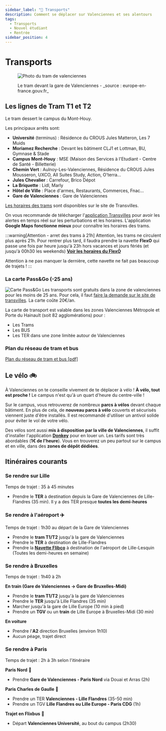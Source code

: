 ```yaml
---
sidebar_label: "🚆 Transports"
description: Comment se déplacer sur Valenciennes et ses alentours
tags:
  - Transports
  - Nouvel étudiant
  - Rentrée
sidebar_position: 4
---
```


# Transports

<figure>

![Photo du tram de valenciennes](/img/valenciennes/tram.webp)

<figcaption>Le tram devant la gare de Valenciennes - _source : europe-en-france.gouv.fr_ </figcaption>
</figure>

## Les lignes de Tram T1 et T2

Le tram dessert le campus du Mont-Houy.

Les principaux arrêts sont:

- **Université** (terminus) : Résidence du CROUS Jules Matteron, Les 7 Muids
- **Moriamez Recherche** : Devant les bâtiment CLJ1 et Lottman, BU, Gymnase & Stade
- **Campus Mont-Houy** : MSE (Maison des Services à l'Etudiant - Centre de Santé - Billetterie)
- **Chemin Vert** : Aulnoy-Les-Valenciennes, Résidence du CROUS Jules Mousseron, UXCO, All Suites Study, Action, O'terra...
- **Jules Chevalier** : Carrefour, Brico Dépot
- **La Briquette** : Lidl, Marly
- **Hôtel de Ville** : Place d'armes, Restaurants, Commerces, Fnac...
- **Gare de Valenciennes** : Gare de Valenciennes

[Les horaires des trams](https://www.transvilles.com/les-horaires-de-la-rentree-2023/) sont disponibles sur le site de Transvilles.

On vous recommande de télécharger l'[application Transvilles](https://www.transvilles.com/lapplication-temps-reel/) pour avoir les alertes en temps réel sur les perturbations et les horaires. L'application **Google Maps fonctionne mieux** pour connaître les horaires des trams.

:::warning[Attention - arret des trams à 21h]
Attention, les trams ne circulent plus après 21h. Pour rentrer plus tard, il faudra prendre la navette **FlexO** qui passe une fois par heure jusqu'à 23h hors vacances et jours fériés (et jusqu'à 00h30 les weekends) [**Voir les horaires du FlexO**](https://storage.googleapis.com/is-wp-14-prod/uploads-prod/2023/07/Ligne_Luciole_0923.pdf)

Attention à ne pas manquer la dernière, cette navette ne fait pas beaucoup de trajets !
:::

### La carte Pass&Go (-25 ans)

![Carte Pass&Go](/img/valenciennes/bandeau-passandgo.webp)
Les transports sont gratuits dans la zone de valenciennes pour les moins de 25 ans. Pour cela, il faut [faire la demande sur le site de transvilles](https://www.transvilles.com/votre-abonnement-passgo/). La carte coûte 20€/an.

La carte de transport est valable dans les zones Valenciennes Métropole et Porte du Hainault (soit 82 agglomérations) pour :

- Les Trams
- Les BUS
- Les TER dans une zone limitée autour de Valenciennes

### Plan du réseau de tram et bus

[Plan du réseau de tram et bus [pdf]](https://www.transvilles.com/plans-du-reseau/)

## Le vélo 🚲

À Valenciennes on te conseille vivement de te déplacer à vélo ! **À vélo, tout est proche !** Le campus n'est qu'à un quart d'heure du centre-ville !

Sur le campus, vous retrouverez de nombreux **parcs à vélos** devant chaque bâtiment. En plus de cela, de **nouveau parcs à vélo** couverts et sécurisés viennent juste d'être installés. Il est recommandé d'utiliser un antivol solide pour éviter le vol de votre vélo.

Des vélos sont aussi **mis à disposition par la ville de Valenciennes**, il suffit d'installer l'application [**Donkey**](https://www.transvilles.com/nos-services/velos-en-libre-service/) pour en louer un. Les tarifs sont très abordables (**1€ de l'heure**). Vous en trouverez un peu partout sur le campus et en ville, dans des **zones de dépôt dédiées**.

## Itinéraires courants

### Se rendre sur Lille

Temps de trajet : 35 à 45 minutes

- Prendre le **TER** à destination depuis la Gare de Valenciennes de Lille-Flandres (35 min). Il y a des TER presque **toutes les demi-heures**

### Se rendre à l'aéroport ✈️

Temps de trajet : 1h30 au départ de la Gare de Valenciennes

- Prendre le **tram T1/T2** jusqu'à la gare de Valenciennes
- Prendre le **TER** à destination de Lille-Flandres
- Prendre la **[Navette Flibco](https://www.flibco.com/fr/shuttle/navette-bus-aeroport-lille-lesquin)** à destination de l'aéroport de Lille-Lesquin (Toutes les demi-heures en semaine)

### Se rendre à Bruxelles

Temps de trajet : 1h40 à 2h

**En train (Gare de Valenciennes → Gare de Bruxelles-Midi)**

- Prendre le **tram T1/T2** jusqu'à la gare de Valenciennes
- Prendre le **TER** jusqu'à Lille Flandres (35 min)
- Marcher jusqu'à la gare de Lille Europe (10 min à pied)
- Prendre un **TGV** ou un **train** de Lille Europe à Bruxelles-Midi (30 min)

**En voiture**

- Prendre l'**A2** direction Bruxelles (environ 1h10)
- Aucun péage, trajet direct

### Se rendre à Paris

Temps de trajet : 2h à 3h selon l'itinéraire

**Paris Nord** 🚅

- Prendre **Gare de Valenciennes - Paris Nord** via Douai et Arras (2h)

**Paris Charles de Gaulle** 🚅

- Prendre un TER **Valenciennes - Lille Flandres** (35-50 min)
- Prendre un TGV **Lille Flandres ou Lille Europe - Paris CDG** (1h)

**Trajet en Flixbus** 🚌

- Départ **Valenciennes Université**, au bout du campus (2h30)
